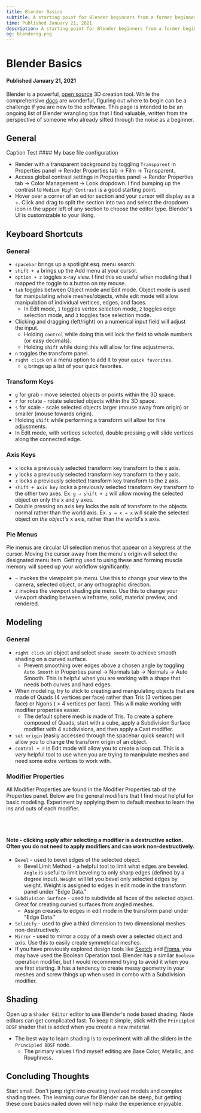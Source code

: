 ```yaml
---
title: Blender Basics
subtitle: A starting point for Blender beginners from a former beginner.
time: Published January 21, 2021
description: A starting point for Blender beginners from a former beginner.
og: blenderog.png
---
```


# Blender Basics

#### Published January 21, 2021

<!-- <ZContainer>
  <Ztext
    depth="5rem"
    direction="both"
    event="pointer"
    eventRotation="40deg"
    eventDirection="default"
    fade={false}
    layers={120}
    perspective="500px"
  >
    <Cube>
      <rect width="192" height="192" fill="var(--text-primary)" />
    </Cube>
  </Ztext>
</ZContainer> -->

Blender is a powerful, [open source](https://github.com/blender) 3D creation tool. While the comprehensive [docs](https://docs.blender.org/manual/en/latest/) are wonderful, figuring out where to begin can be a challenge if you are new to the software. This page is intended to be an ongoing list of Blender wrangling tips that I find valuable, written from the perspective of someone who already sifted through the noise as a beginner.

## General

<Caption>Caption Test</Caption>
#### My base file configuration

- Render with a transparent background by toggling `Transparent` in Properties panel → Render Properties tab → Film → Transparent.
- Access global contrast settings in Properties panel → Render Properties tab → Color Management → Look dropdown. I find bumping up the contrast to `Medium High Contrast` is a good starting point.
- Hover over a corner of an editor section and your cursor will display as a +. Click and drag to split the section into two and select the dropdown icon in the upper left of any section to choose the editor type. Blender's UI is customizable to your liking.

## Keyboard Shortcuts

### General

- `spacebar` brings up a spotlight esq. menu search.
- `shift + a` brings up the Add menu at your cursor.
- `option + z` toggles x-ray view. I find this so useful when modeling that I mapped the toggle to a button on my mouse.
- `tab` toggles between Object mode and Edit mode. Object mode is used for manipulating whole meshes/objects, while edit mode will allow manipulation of individual vertices, edges, and faces.
  - In Edit mode, `1` toggles vertex selection mode, `2` toggles edge selection mode, and `3` toggles face selection mode.
- Clicking and dragging (left/right) on a numerical input field will adjust the input.
  - Holding `control` while doing this will lock the field to whole numbers (or easy decimals).
  - Holding `shift` while doing this will allow for fine adjustments.
- `n` toggles the transform panel.
- `right click` on a menu option to add it to your `quick favorites`.
  - `q` brings up a list of your quick favorites.

### Transform Keys

- `g` for grab - move selected objects or points within the 3D space.
- `r` for rotate - rotate selected objects within the 3D space.
- `s` for scale - scale selected objects larger (mouse away from origin) or smaller (mouse towards origin).
- Holding `shift` while performing a transform will allow for fine adjustments.
- In Edit mode, with vertices selected, double pressing `g` will slide vertices along the connected edge.

### Axis Keys

- `x` locks a previously selected transform key transform to the x axis.
- `y` locks a previously selected transform key transform to the y axis.
- `z` locks a previously selected transform key transform to the z axis.
- `shift + axis key` locks a previously selected transform key transform to the other two axes. Ex. `g → shift + z` will allow moving the selected object on only the x and y axes.
- Double pressing an axis key locks the axis of transform to the objects normal rather than the world axis. Ex. `s → x → x` will scale the selected object on _the object's_ x axis, rather than the world's x axis.

### Pie Menus

Pie menus are circular UI selection menus that appear on a keypress at the cursor. Moving the cursor away from the menu's origin will select the designated menu item. Getting used to using these and forming muscle memory will speed up your workflow significantly.

- `~` invokes the viewpoint pie menu. Use this to change your view to the camera, selected object, or any orthographic direction.
- `z` invokes the viewport shading pie menu. Use this to change your viewport shading between wireframe, solid, material preview, and rendered.

## Modeling

### General

- `right click` an object and select `shade smooth` to achieve smooth shading on a curved surface.
  - Prevent smoothing over edges above a chosen angle by toggling `Auto Smooth` in Properties panel → Normals tab → Normals → Auto Smooth. This is helpful when you are working with a shape that needs both curves and hard edges.
- When modeling, try to stick to creating and manipulating objects that are made of Quads (4 vertices per face) rather than Tris (3 vertices per face) or Ngons ( > 4 vertices per face). This will make working with modifier properties easier.
  - The default sphere mesh is made of Tris. To create a sphere composed of Quads, start with a cube, apply a Subdivision Surface modifier with 4 subdivisions, and then apply a Cast modifier.
- `set origin` (easily accessed through the spacebar quick search) will allow you to change the transform origin of an object.
- `control + r` in Edit mode will allow you to create a loop cut. This is a _very_ helpful tool to use when you are trying to manipulate meshes and need some extra vertices to work with.

### Modifier Properties

All Modifier Properties are found in the Modifier Properties tab of the Properties panel. Below are the general modifiers that I find most helpful for basic modeling. Experiment by applying them to default meshes to learn the ins and outs of each modifier.

<br></br>

#### Note - clicking apply after selecting a modifier is a destructive action. Often you do not need to apply modifiers and can work non-destructively.

- `Bevel` - used to bevel edges of the selected object.
  - Bevel Limit Method - a helpful tool to limit what edges are beveled. `Angle` is useful to limit beveling to only sharp edges (defined by a degree input). `Weight` will let you bevel only selected edges by weight. Weight is assigned to edges in edit mode in the transform panel under "Edge Data."
- `Subdivision Surface` - used to subdivide all faces of the selected object. Great for creating curved surfaces from angled meshes.
  - Assign creases to edges in edit mode in the transform panel under "Edge Data."
- `Solidify` - used to give a third dimension to two dimensional meshes non-destructively.
- `Mirror` - used to mirror a copy of a mesh over a selected object and axis. Use this to easily create symmetrical meshes.
- If you have previously explored design tools like [Sketch](https://www.sketch.com) and [Figma](https://www.figma.com), you may have used the Boolean Operation tool. Blender has a similar `Boolean` operation modifier, but I would recommend trying to avoid it when you are first starting. It has a tendency to create messy geometry in your meshes and screw things up when used in combo with a Subdivision modifier.

## Shading

Open up a `Shader Editor` editor to use Blender's node based shading. Node editors can get complicated fast. To keep it simple, stick with the `Principled BDSF` shader that is added when you create a new material.

- The best way to learn shading is to experiment with all the sliders in the `Principled BDSF` node.
  - The primary values I find myself editing are Base Color, Metallic, and Roughness.

## Concluding Thoughts

Start small. Don't jump right into creating involved models and complex shading trees. The learning curve for Blender can be steep, but getting these core basics nailed down will help make the experience enjoyable.

